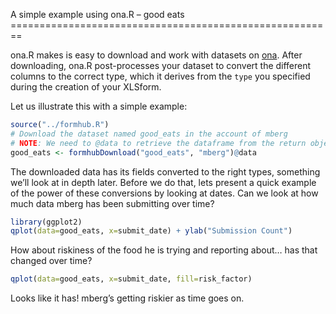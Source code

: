 <link href="http://kevinburke.bitbucket.org/markdowncss/markdown.css" rel="stylesheet"></link>
A simple example using ona.R -- good eats
========================================================

ona.R makes is easy to download and work with datasets on [ona](https://ona.io). After downloading, ona.R post-processes your dataset to convert the different columns to the correct type, which it derives from the `type` you specified during the creation of your XLSform.

Let us illustrate this with a simple example:

```r
source("../formhub.R")
# Download the dataset named good_eats in the account of mberg
# NOTE: We need to @data to retrieve the dataframe from the return object
good_eats <- formhubDownload("good_eats", "mberg")@data
```

The downloaded data has its fields converted to the right types, something we'll look at in depth later. Before we do that, lets present a quick example of the power of these conversions by looking at dates. Can we look at how much data mberg has been submitting over time?

```r
library(ggplot2)
qplot(data=good_eats, x=submit_date) + ylab("Submission Count")
```

How about riskiness of the food he is trying and reporting about... has that changed over time?
```r
qplot(data=good_eats, x=submit_date, fill=risk_factor)
```
Looks like it has! mberg's getting riskier as time goes on.

